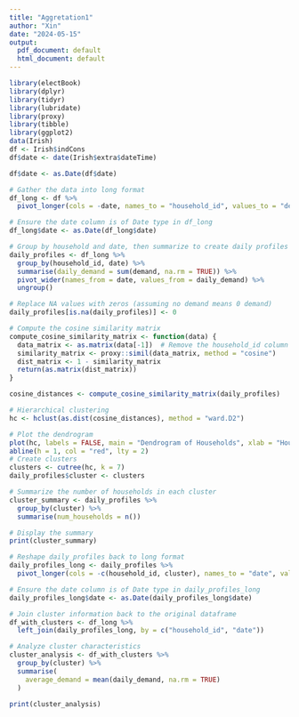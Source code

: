 ```yaml
---
title: "Aggretation1"
author: "Xin"
date: "2024-05-15"
output:
  pdf_document: default
  html_document: default
---
```

```r
library(electBook)
library(dplyr)
library(tidyr)
library(lubridate)
library(proxy)
library(tibble)
library(ggplot2)
data(Irish)
df <- Irish$indCons
df$date <- date(Irish$extra$dateTime)
```

```r
df$date <- as.Date(df$date)

# Gather the data into long format
df_long <- df %>%
  pivot_longer(cols = -date, names_to = "household_id", values_to = "demand")

# Ensure the date column is of Date type in df_long
df_long$date <- as.Date(df_long$date)

# Group by household and date, then summarize to create daily profiles
daily_profiles <- df_long %>%
  group_by(household_id, date) %>%
  summarise(daily_demand = sum(demand, na.rm = TRUE)) %>%
  pivot_wider(names_from = date, values_from = daily_demand) %>%
  ungroup()

# Replace NA values with zeros (assuming no demand means 0 demand)
daily_profiles[is.na(daily_profiles)] <- 0

# Compute the cosine similarity matrix
compute_cosine_similarity_matrix <- function(data) {
  data_matrix <- as.matrix(data[-1])  # Remove the household_id column
  similarity_matrix <- proxy::simil(data_matrix, method = "cosine")
  dist_matrix <- 1 - similarity_matrix
  return(as.matrix(dist_matrix))
}

cosine_distances <- compute_cosine_similarity_matrix(daily_profiles)

# Hierarchical clustering
hc <- hclust(as.dist(cosine_distances), method = "ward.D2")

# Plot the dendrogram
plot(hc, labels = FALSE, main = "Dendrogram of Households", xlab = "Households", ylab = "Height")
abline(h = 1, col = "red", lty = 2)
# Create clusters
clusters <- cutree(hc, k = 7)
daily_profiles$cluster <- clusters
```

```r
# Summarize the number of households in each cluster
cluster_summary <- daily_profiles %>%
  group_by(cluster) %>%
  summarise(num_households = n())

# Display the summary
print(cluster_summary)

# Reshape daily_profiles back to long format
daily_profiles_long <- daily_profiles %>%
  pivot_longer(cols = -c(household_id, cluster), names_to = "date", values_to = "daily_demand")

# Ensure the date column is of Date type in daily_profiles_long
daily_profiles_long$date <- as.Date(daily_profiles_long$date)

# Join cluster information back to the original dataframe
df_with_clusters <- df_long %>%
  left_join(daily_profiles_long, by = c("household_id", "date"))

# Analyze cluster characteristics
cluster_analysis <- df_with_clusters %>%
  group_by(cluster) %>%
  summarise(
    average_demand = mean(daily_demand, na.rm = TRUE)
  )

print(cluster_analysis)


```

